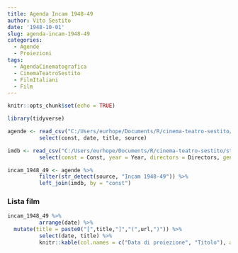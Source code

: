 ```yaml
---
title: Agenda Incam 1948-49
author: Vito Sestito
date: '1948-10-01'
slug: agenda-incam-1948-49
categories:
  - Agende
  - Proiezioni
tags:
  - AgendaCinematografica
  - CinemaTeatroSestito
  - FilmItaliani
  - Film
---
```


```r
knitr::opts_chunk$set(echo = TRUE)

library(tidyverse)

agende <- read_csv("C:/Users/eurhope/Documents/R/cinema-teatro-sestito/static/data/programmazione_agende.csv") %>%
          select(const, date, title, source)

imdb <- read_csv("C:/Users/eurhope/Documents/R/cinema-teatro-sestito/static/data/programmazione_imdb.csv") %>%
          select(const = Const, year = Year, directors = Directors, genres = Genres, imdb_rating = `IMDb Rating`, runtime = `Runtime (mins)`, url = URL)

incam_1948_49 <- agende %>%
          filter(str_detect(source, "Incam 1948-49")) %>%
          left_join(imdb, by = "const")
```
### Lista film
```r
incam_1948_49 %>%
          arrange(date) %>%
  mutate(title = paste0("[",title,"]","(",url,")")) %>%
          select(date, title) %>%
          knitr::kable(col.names = c("Data di proiezione", "Titolo"), align = c("l", "l", "l"))
```